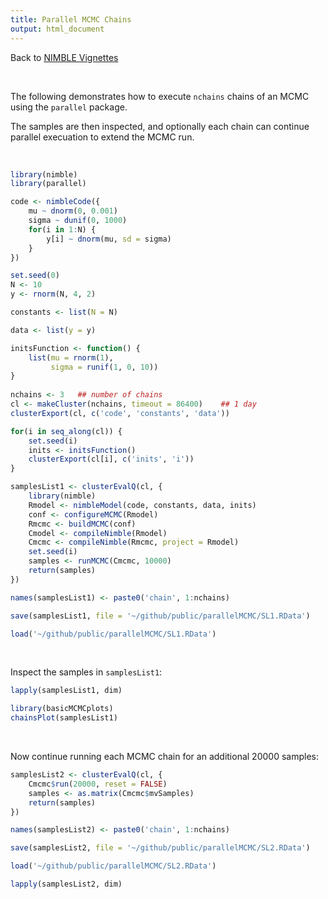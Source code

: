 ```yaml
---
title: Parallel MCMC Chains
output: html_document
---
```


<!---
http://danielturek.github.io/public/parallelMCMC/parallelMCMC
-->

Back to [NIMBLE Vignettes](https://danielturek.github.io/public/nimble_vignettes.html)

\    

The following demonstrates how to execute `nchains` chains of an MCMC using
the `parallel` package.

The samples are then inspected, and optionally each chain can continue
parallel execuation to extend the MCMC run.

\   


```r
library(nimble)
library(parallel)

code <- nimbleCode({
    mu ~ dnorm(0, 0.001)
    sigma ~ dunif(0, 1000)
    for(i in 1:N) {
        y[i] ~ dnorm(mu, sd = sigma)
    }
})

set.seed(0)
N <- 10
y <- rnorm(N, 4, 2)

constants <- list(N = N)

data <- list(y = y)

initsFunction <- function() {
    list(mu = rnorm(1),
         sigma = runif(1, 0, 10))
}
    
nchains <- 3   ## number of chains
cl <- makeCluster(nchains, timeout = 86400)    ## 1 day
clusterExport(cl, c('code', 'constants', 'data'))

for(i in seq_along(cl)) {
    set.seed(i)
    inits <- initsFunction()
    clusterExport(cl[i], c('inits', 'i'))
}

samplesList1 <- clusterEvalQ(cl, {
    library(nimble)
    Rmodel <- nimbleModel(code, constants, data, inits)
    conf <- configureMCMC(Rmodel)
    Rmcmc <- buildMCMC(conf)
    Cmodel <- compileNimble(Rmodel)
    Cmcmc <- compileNimble(Rmcmc, project = Rmodel)
    set.seed(i)
    samples <- runMCMC(Cmcmc, 10000)
    return(samples)
})

names(samplesList1) <- paste0('chain', 1:nchains)
```

```r
save(samplesList1, file = '~/github/public/parallelMCMC/SL1.RData')
```

```r
load('~/github/public/parallelMCMC/SL1.RData')
```

\  

Inspect the samples in `samplesList1`:


```r
lapply(samplesList1, dim)

library(basicMCMCplots)
chainsPlot(samplesList1)
```

\  

Now continue running each MCMC chain for an additional 20000 samples:

```r
samplesList2 <- clusterEvalQ(cl, {
    Cmcmc$run(20000, reset = FALSE)
    samples <- as.matrix(Cmcmc$mvSamples)
    return(samples)
})

names(samplesList2) <- paste0('chain', 1:nchains)
```

```r
save(samplesList2, file = '~/github/public/parallelMCMC/SL2.RData')
```

```r
load('~/github/public/parallelMCMC/SL2.RData')
```

```r
lapply(samplesList2, dim)
```


\  

\  

\  

\  

\  

\  

\  

\  

\  

\  

\  

\  

\  

\  

